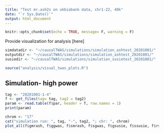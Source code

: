 ```yaml
---
title: "Test mr.ash2s on ukbiobank data, chr1-22, 40k"
date: "`r Sys.Date()`"
output: html_document
---
```


```r
knitr::opts_chunk$set(echo = TRUE, message= F, warning = F)
```
Provide visualization for analysis [here]

```r
simdatadir <- "~/causalTWAS/simulations/simulation_ashtest_20201001/"
outputdir <- "~/causalTWAS/simulations/simulation_ashtest_20201001/"
susiedir <- "~/causalTWAS/simulations/simulation_susietest_20201001/"
```

```r
source("analysis/visual_twas_plots.R")
```

## Simulation- high power

```r
tag <- "20201001-1-4"
f <- get_files(tag= tag, tag2 = tag2)
param <- read.table(f$par, header = T, row.names = 1)
print(param)
```
```r
chrom <- "17"
cat("simulation run: ", tag, "-", tag2, "; chr: ", chrom)
plot_all(f$gmrash, f$ggwas, f$smrash, f$sgwas, f$gsusie, f$ssusie, f$rsq, chrom = chrom)
```


